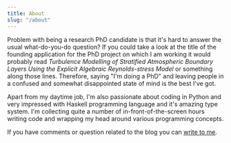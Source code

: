 ```yaml
---
title: About
slug: "/about"
---
```


Problem with being a research PhD candidate is that it's hard to answer the
usual what-do-you-do question? If you could take a look at the title of the
founding application for the PhD project on which I am working it would
probably read *Turbulence Modelling of Stratified Atmospheric Boundary Layers
Using the Explicit Algebraic Reynolds-stress Model* or something along those
lines. Therefore, saying "I'm doing a PhD" and leaving people in a confused and
somewhat disappointed state of mind is the best I've got.

<!---
It was recently while talking with my uncle he mentioned that he remembers me
saying "Studying and getting payed is an equivalent of living the dream"
sometime during my undergraduate studies. Therefore, it comes as no surprise
that I have been studying at three different university (each in different
country) in the past nine years and I can honestly say that I enjoy being a PhD
student!
-->

Apart from my daytime job, I'm also passionate about coding in Python and very
impressed with Haskell programming language and it's amazing type system. I'm
collecting quite a number of in-front-of-the-screen hours writing code and
wrapping my head around various programming concepts.

If you have comments or question related to the blog you can [write to
me](mailto:velibor@mech.kth.se).
